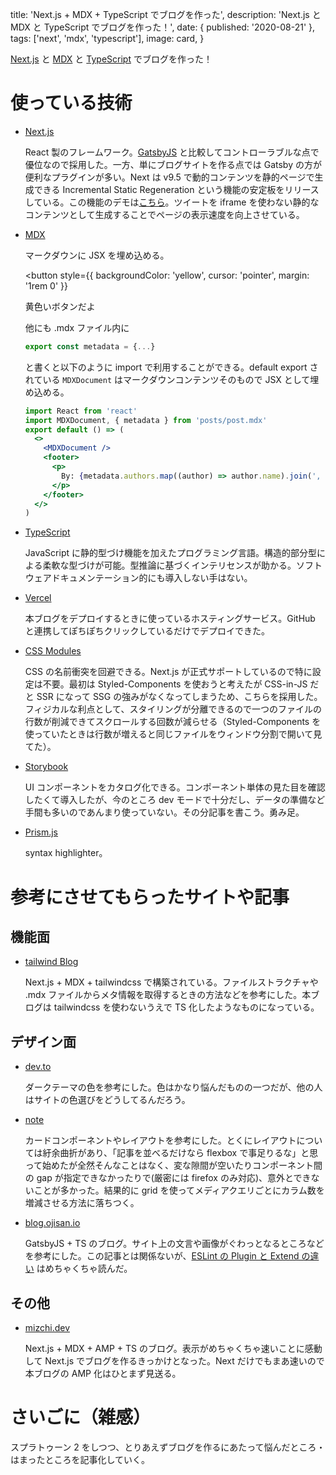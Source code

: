 
  title: 'Next.js + MDX + TypeScript でブログを作った',
  description: 'Next.js と MDX と TypeScript でブログを作った！',
  date: { published: '2020-08-21' },
  tags: ['next', 'mdx', 'typescript'],
  image: card,
}

[Next.js](https://nextjs.org/) と [MDX](https://mdxjs.com/) と [TypeScript](https://www.typescriptlang.org/) でブログを作った！

# 使っている技術

- [Next.js](https://nextjs.org/)

  React 製のフレームワーク。[GatsbyJS](https://www.gatsbyjs.com/) と比較してコントローラブルな点で優位なので採用した。一方、単にブログサイトを作る点では Gatsby の方が便利なプラグインが多い。Next は v9.5 で動的コンテンツを静的ページで生成できる Incremental Static Regeneration という機能の安定板をリリースしている。この機能のデモは[こちら](https://static-tweet.now.sh/)。ツイートを iframe を使わない静的なコンテンツとして生成することでページの表示速度を向上させている。

- [MDX](https://mdxjs.com/)

  マークダウンに JSX を埋め込める。

  <button
    style={{ backgroundColor: 'yellow', cursor: 'pointer', margin: '1rem 0' }}
  >
    黄色いボタンだよ
  </button>

  他にも .mdx ファイル内に

  ```js
  export const metadata = {...}
  ```

  と書くと以下のように import で利用することができる。default export されている `MDXDocument` はマークダウンコンテンツそのもので JSX として埋め込める。

  ```jsx
  import React from 'react'
  import MDXDocument, { metadata } from 'posts/post.mdx'
  export default () => (
    <>
      <MDXDocument />
      <footer>
        <p>
          By: {metadata.authors.map((author) => author.name).join(', ') + '.'}
        </p>
      </footer>
    </>
  )
  ```

- [TypeScript](https://www.typescriptlang.org/)

  JavaScript に静的型づけ機能を加えたプログラミング言語。構造的部分型による柔軟な型づけが可能。型推論に基づくインテリセンスが助かる。ソフトウェアドキュメンテーション的にも導入しない手はない。

- [Vercel](https://vercel.com/dashboard)

  本ブログをデプロイするときに使っているホスティングサービス。GitHub と連携してぽちぽちクリックしているだけでデプロイできた。

- [CSS Modules](https://github.com/css-modules/css-modules)

  CSS の名前衝突を回避できる。Next.js が正式サポートしているので特に設定は不要。最初は Styled-Components を使おうと考えたが CSS-in-JS だと SSR になって SSG の強みがなくなってしまうため、こちらを採用した。フィジカルな利点として、スタイリングが分離できるので一つのファイルの行数が削減できてスクロールする回数が減らせる（Styled-Components を使っていたときは行数が増えると同じファイルをウィンドウ分割で開いて見てた）。

- [Storybook](https://storybook.js.org/)

  UI コンポーネントをカタログ化できる。コンポーネント単体の見た目を確認したくて導入したが、今のところ dev モードで十分だし、データの準備など手間も多いのであんまり使っていない。その分記事を書こう。勇み足。

- [Prism.js](https://prismjs.com/)

  syntax highlighter。

# 参考にさせてもらったサイトや記事

## 機能面

- [tailwind Blog](https://blog.tailwindcss.com/)

  Next.js + MDX + tailwindcss で構築されている。ファイルストラクチャや .mdx ファイルからメタ情報を取得するときの方法などを参考にした。本ブログは tailwindcss を使わないうえで TS 化したようなものになっている。

## デザイン面

- [dev.to](https://dev.to/)

  ダークテーマの色を参考にした。色はかなり悩んだものの一つだが、他の人はサイトの色選びをどうしてるんだろう。

- [note](https://note.com/)

  カードコンポーネントやレイアウトを参考にした。とくにレイアウトについては紆余曲折があり、「記事を並べるだけなら flexbox で事足りるな」と思って始めたが全然そんなことはなく、変な隙間が空いたりコンポーネント間の gap が指定できなかったりで(厳密には firefox のみ対応)、意外とできないことが多かった。結果的に grid を使ってメディアクエリごとにカラム数を増減させる方法に落ちつく。

- [blog.ojisan.io](https://blog.ojisan.io)

  GatsbyJS + TS のブログ。サイト上の文言や画像がぐわっとなるところなどを参考にした。この記事とは関係ないが、[ESLint の Plugin と Extend の違い](https://blog.ojisan.io/eslint-plugin-and-extend) はめちゃくちゃ読んだ。

## その他

- [mizchi.dev](https://mizchi.dev/)

  Next.js + MDX + AMP + TS のブログ。表示がめちゃくちゃ速いことに感動して Next.js でブログを作るきっかけとなった。Next だけでもまあ速いので本ブログの AMP 化はひとまず見送る。

# さいごに（雑感）

スプラトゥーン 2 をしつつ、とりあえずブログを作るにあたって悩んだところ・はまったところを記事化していく。
